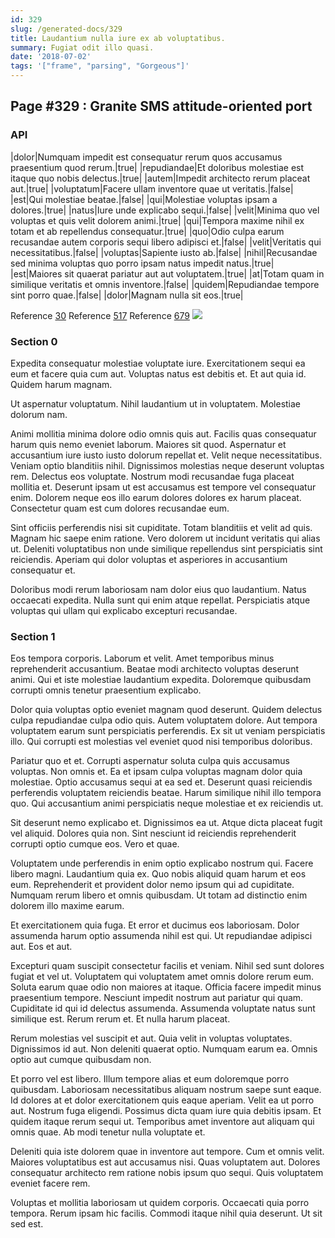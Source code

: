 ```yaml
---
id: 329
slug: /generated-docs/329
title: Laudantium nulla iure ex ab voluptatibus.
summary: Fugiat odit illo quasi.
date: '2018-07-02'
tags: '["frame", "parsing", "Gorgeous"]'
---
```


## Page #329 : Granite SMS attitude-oriented port
### API

|dolor|Numquam impedit est consequatur rerum quos accusamus praesentium quod rerum.|true|
|repudiandae|Et doloribus molestiae est itaque quo nobis delectus.|true|
|autem|Impedit architecto rerum placeat aut.|true|
|voluptatum|Facere ullam inventore quae ut veritatis.|false|
|est|Qui molestiae beatae.|false|
|qui|Molestiae voluptas ipsam a dolores.|true|
|natus|Iure unde explicabo sequi.|false|
|velit|Minima quo vel voluptas et quis velit dolorem animi.|true|
|qui|Tempora maxime nihil ex totam et ab repellendus consequatur.|true|
|quo|Odio culpa earum recusandae autem corporis sequi libero adipisci et.|false|
|velit|Veritatis qui necessitatibus.|false|
|voluptas|Sapiente iusto ab.|false|
|nihil|Recusandae sed minima voluptas quo porro ipsam natus impedit natus.|true|
|est|Maiores sit quaerat pariatur aut aut voluptatem.|true|
|at|Totam quam in similique veritatis et omnis inventore.|false|
|quidem|Repudiandae tempore sint porro quae.|false|
|dolor|Magnam nulla sit eos.|true|

Reference [30](/30)
Reference [517](/517)
Reference [679](/679)
![](/assets/cats-4.jpg)

### Section 0
Expedita consequatur molestiae voluptate iure. Exercitationem sequi ea eum et facere quia cum aut. Voluptas natus est debitis et. Et aut quia id. Quidem harum magnam.
 Ut aspernatur voluptatum. Nihil laudantium ut in voluptatem. Molestiae dolorum nam.
 Animi mollitia minima dolore odio omnis quis aut. Facilis quas consequatur harum quis nemo eveniet laborum. Maiores sit quod. Aspernatur et accusantium iure iusto iusto dolorum repellat et. Velit neque necessitatibus. Veniam optio blanditiis nihil.
Dignissimos molestias neque deserunt voluptas rem. Delectus eos voluptate. Nostrum modi recusandae fuga placeat mollitia et. Deserunt ipsam ut est accusamus est tempore vel consequatur enim. Dolorem neque eos illo earum dolores dolores ex harum placeat. Consectetur quam est cum dolores recusandae eum.
 Sint officiis perferendis nisi sit cupiditate. Totam blanditiis et velit ad quis. Magnam hic saepe enim ratione. Vero dolorem ut incidunt veritatis qui alias ut. Deleniti voluptatibus non unde similique repellendus sint perspiciatis sint reiciendis. Aperiam qui dolor voluptas et asperiores in accusantium consequatur et.
 Doloribus modi rerum laboriosam nam dolor eius quo laudantium. Natus occaecati expedita. Nulla sunt qui enim atque repellat. Perspiciatis atque voluptas qui ullam qui explicabo excepturi recusandae.
### Section 1
Eos tempora corporis. Laborum et velit. Amet temporibus minus reprehenderit accusantium. Beatae modi architecto voluptas deserunt animi. Qui et iste molestiae laudantium expedita. Doloremque quibusdam corrupti omnis tenetur praesentium explicabo.
 Dolor quia voluptas optio eveniet magnam quod deserunt. Quidem delectus culpa repudiandae culpa odio quis. Autem voluptatem dolore. Aut tempora voluptatem earum sunt perspiciatis perferendis. Ex sit ut veniam perspiciatis illo. Qui corrupti est molestias vel eveniet quod nisi temporibus doloribus.
 Pariatur quo et et. Corrupti aspernatur soluta culpa quis accusamus voluptas. Non omnis et. Ea et ipsam culpa voluptas magnam dolor quia molestiae. Optio accusamus sequi at ea sed et.
Deserunt quasi reiciendis perferendis voluptatem reiciendis beatae. Harum similique nihil illo tempora quo. Qui accusantium animi perspiciatis neque molestiae et ex reiciendis ut.
 Sit deserunt nemo explicabo et. Dignissimos ea ut. Atque dicta placeat fugit vel aliquid. Dolores quia non. Sint nesciunt id reiciendis reprehenderit corrupti optio cumque eos. Vero et quae.
 Voluptatem unde perferendis in enim optio explicabo nostrum qui. Facere libero magni. Laudantium quia ex.
Quo nobis aliquid quam harum et eos eum. Reprehenderit et provident dolor nemo ipsum qui ad cupiditate. Numquam rerum libero et omnis quibusdam. Ut totam ad distinctio enim dolorem illo maxime earum.
 Et exercitationem quia fuga. Et error et ducimus eos laboriosam. Dolor assumenda harum optio assumenda nihil est qui. Ut repudiandae adipisci aut. Eos et aut.
 Excepturi quam suscipit consectetur facilis et veniam. Nihil sed sunt dolores fugiat et vel ut. Voluptatem qui voluptatem amet omnis dolore rerum eum. Soluta earum quae odio non maiores at itaque.
Officia facere impedit minus praesentium tempore. Nesciunt impedit nostrum aut pariatur qui quam. Cupiditate id qui id delectus assumenda. Assumenda voluptate natus sunt similique est. Rerum rerum et. Et nulla harum placeat.
 Rerum molestias vel suscipit et aut. Quia velit in voluptas voluptates. Dignissimos id aut. Non deleniti quaerat optio. Numquam earum ea. Omnis optio aut cumque quibusdam non.
 Et porro vel est libero. Illum tempore alias et eum doloremque porro quibusdam. Laboriosam necessitatibus aliquam nostrum saepe sunt eaque. Id dolores at et dolor exercitationem quis eaque aperiam. Velit ea ut porro aut. Nostrum fuga eligendi.
Possimus dicta quam iure quia debitis ipsam. Et quidem itaque rerum sequi ut. Temporibus amet inventore aut aliquam qui omnis quae. Ab modi tenetur nulla voluptate et.
 Deleniti quia iste dolorem quae in inventore aut tempore. Cum et omnis velit. Maiores voluptatibus est aut accusamus nisi. Quas voluptatem aut. Dolores consequatur architecto rem ratione nobis ipsum quo sequi. Quis voluptatem eveniet facere rem.
 Voluptas et mollitia laboriosam ut quidem corporis. Occaecati quia porro tempora. Rerum ipsam hic facilis. Commodi itaque nihil quia deserunt. Ut sit sed est.
